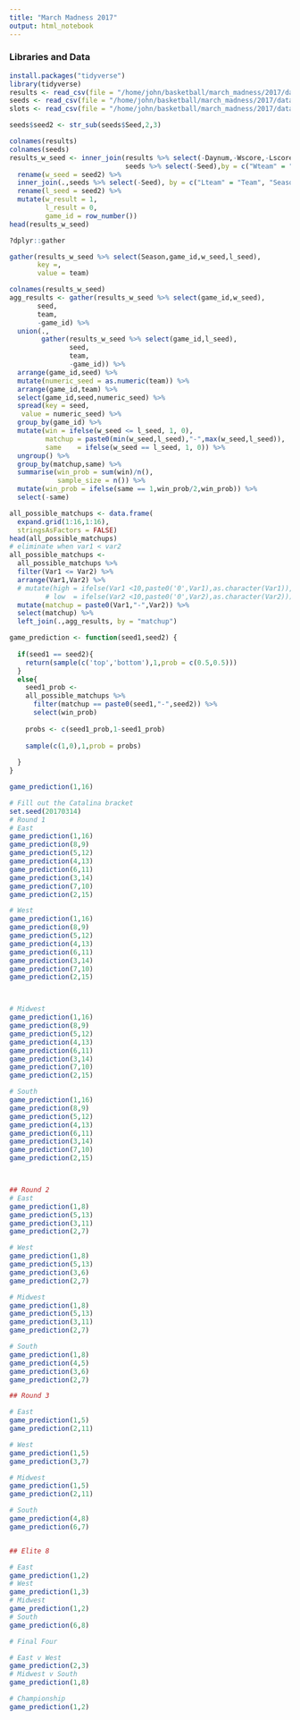 ```yaml
---
title: "March Madness 2017"
output: html_notebook
---
```



### Libraries and Data
```r
install.packages("tidyverse")
library(tidyverse)
results <- read_csv(file = "/home/john/basketball/march_madness/2017/data/TourneyCompactResults.csv")
seeds <- read_csv(file = "/home/john/basketball/march_madness/2017/data/TourneySeeds.csv")
slots <- read_csv(file = "/home/john/basketball/march_madness/2017/data/TourneySlots.csv")
```


```r
seeds$seed2 <- str_sub(seeds$Seed,2,3)
```

```r
colnames(results)
colnames(seeds)
results_w_seed <- inner_join(results %>% select(-Daynum,-Wscore,-Lscore,-Wloc,-Numot),
                             seeds %>% select(-Seed),by = c("Wteam" = "Team","Season")) %>%
  rename(w_seed = seed2) %>%
  inner_join(.,seeds %>% select(-Seed), by = c("Lteam" = "Team", "Season")) %>%
  rename(l_seed = seed2) %>%
  mutate(w_result = 1,
         l_result = 0,
         game_id = row_number())
head(results_w_seed)
```

```r
?dplyr::gather

gather(results_w_seed %>% select(Season,game_id,w_seed,l_seed),
       key =,
       value = team)
```

```r
colnames(results_w_seed)
agg_results <- gather(results_w_seed %>% select(game_id,w_seed),
       seed,
       team,
       -game_id) %>%
  union(.,
        gather(results_w_seed %>% select(game_id,l_seed),
               seed,
               team,
               -game_id)) %>%
  arrange(game_id,seed) %>%
  mutate(numeric_seed = as.numeric(team)) %>%
  arrange(game_id,team) %>%
  select(game_id,seed,numeric_seed) %>%
  spread(key = seed,
   value = numeric_seed) %>% 
  group_by(game_id) %>%
  mutate(win = ifelse(w_seed <= l_seed, 1, 0),
         matchup = paste0(min(w_seed,l_seed),"-",max(w_seed,l_seed)),
         same    = ifelse(w_seed == l_seed, 1, 0)) %>%
  ungroup() %>%
  group_by(matchup,same) %>%
  summarise(win_prob = sum(win)/n(),
            sample_size = n()) %>%
  mutate(win_prob = ifelse(same == 1,win_prob/2,win_prob)) %>%
  select(-same)


```

```r
all_possible_matchups <- data.frame(
  expand.grid(1:16,1:16),
  stringsAsFactors = FALSE)
head(all_possible_matchups)
# eliminate when var1 < var2
all_possible_matchups <- 
  all_possible_matchups %>%
  filter(Var1 <= Var2) %>%
  arrange(Var1,Var2) %>%
  # mutate(high = ifelse(Var1 <10,paste0('0',Var1),as.character(Var1)),
         # low  = ifelse(Var2 <10,paste0('0',Var2),as.character(Var2))) %>%
  mutate(matchup = paste0(Var1,"-",Var2)) %>%
  select(matchup) %>%
  left_join(.,agg_results, by = "matchup")
```

```r
game_prediction <- function(seed1,seed2) {
  
  if(seed1 == seed2){
    return(sample(c('top','bottom'),1,prob = c(0.5,0.5)))
  }
  else{
    seed1_prob <- 
    all_possible_matchups %>%
      filter(matchup == paste0(seed1,"-",seed2)) %>%
      select(win_prob)
  
    probs <- c(seed1_prob,1-seed1_prob)
  
    sample(c(1,0),1,prob = probs)
  
  }
}

game_prediction(1,16)
```


```r
# Fill out the Catalina bracket
set.seed(20170314)
# Round 1
# East
game_prediction(1,16)
game_prediction(8,9)
game_prediction(5,12)
game_prediction(4,13)
game_prediction(6,11)
game_prediction(3,14)
game_prediction(7,10)
game_prediction(2,15)

# West
game_prediction(1,16)
game_prediction(8,9)
game_prediction(5,12)
game_prediction(4,13)
game_prediction(6,11)
game_prediction(3,14)
game_prediction(7,10)
game_prediction(2,15)



# Midwest
game_prediction(1,16)
game_prediction(8,9)
game_prediction(5,12)
game_prediction(4,13)
game_prediction(6,11)
game_prediction(3,14)
game_prediction(7,10)
game_prediction(2,15)

# South
game_prediction(1,16)
game_prediction(8,9)
game_prediction(5,12)
game_prediction(4,13)
game_prediction(6,11)
game_prediction(3,14)
game_prediction(7,10)
game_prediction(2,15)



## Round 2
# East
game_prediction(1,8)
game_prediction(5,13)
game_prediction(3,11)
game_prediction(2,7)

# West
game_prediction(1,8)
game_prediction(5,13)
game_prediction(3,6)
game_prediction(2,7)

# Midwest
game_prediction(1,8)
game_prediction(5,13)
game_prediction(3,11)
game_prediction(2,7)

# South
game_prediction(1,8)
game_prediction(4,5)
game_prediction(3,6)
game_prediction(2,7)

## Round 3

# East
game_prediction(1,5)
game_prediction(2,11)

# West
game_prediction(1,5)
game_prediction(3,7)

# Midwest
game_prediction(1,5)
game_prediction(2,11)

# South
game_prediction(4,8)
game_prediction(6,7)


## Elite 8

# East
game_prediction(1,2)
# West
game_prediction(1,3)
# Midwest
game_prediction(1,2)
# South
game_prediction(6,8)

# Final Four

# East v West
game_prediction(2,3)
# Midwest v South
game_prediction(1,8)

# Championship
game_prediction(1,2)

```

